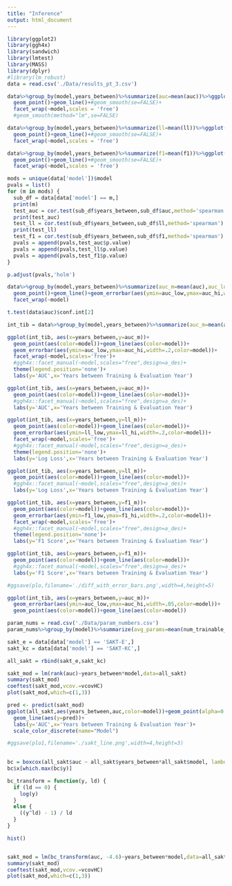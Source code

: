 ```yaml
---
title: "Inference"
output: html_document
---
```


```r
library(ggplot2)
library(ggh4x)
library(sandwich)
library(lmtest)
library(MASS)
library(dplyr)
#library(lm_robust)
data = read.csv('./Data/results_pt_3.csv')
```

```r
data%>%group_by(model,years_between)%>%summarize(auc=mean(auc))%>%ggplot(aes(years_between,auc))+#,color=model))
  geom_point()+geom_line()+#geom_smooth(se=FALSE)+
  facet_wrap(~model,scales = 'free')
  #geom_smooth(method="lm",se=FALSE)

data%>%group_by(model,years_between)%>%summarize(ll=mean(ll))%>%ggplot(aes(years_between,ll))+#,color=model))
  geom_point()+geom_line()+#geom_smooth(se=FALSE)+
  facet_wrap(~model,scales = 'free')

data%>%group_by(model,years_between)%>%summarize(f1=mean(f1))%>%ggplot(aes(years_between,f1))+#,color=model))
  geom_point()+geom_line()+#geom_smooth(se=FALSE)+
  facet_wrap(~model,scales = 'free')
```

```r
mods = unique(data['model'])$model
pvals = list()
for (m in mods) {
  sub_df = data[data['model'] == m,]
  print(m)
  test_auc = cor.test(sub_df$years_between,sub_df$auc,method='spearman')
  print(test_auc)
  test_ll = cor.test(sub_df$years_between,sub_df$ll,method='spearman')
  print(test_ll)
  test_f1 = cor.test(sub_df$years_between,sub_df$f1,method='spearman')
  pvals = append(pvals,test_auc$p.value)
  pvals = append(pvals,test_ll$p.value)
  pvals = append(pvals,test_f1$p.value)
}
```

```r
p.adjust(pvals,'holm')
```

```r
data%>%group_by(model,years_between)%>%summarize(auc_m=mean(auc),auc_low=t.test(auc)$conf.int[1], auc_hi=t.test(auc)$conf.int[2])%>%ggplot(aes(years_between,auc_m))+#,color=model))
  geom_point()+geom_line()+geom_errorbar(aes(ymin=auc_low,ymax=auc_hi,width=.2))+#geom_smooth(se=FALSE)+
  facet_wrap(~model)

t.test(data$auc)$conf.int[2]

int_tib = data%>%group_by(model,years_between)%>%summarize(auc_m=mean(auc),auc_low=t.test(auc)$conf.int[1], auc_hi=t.test(auc)$conf.int[2],ll_m=mean(ll),ll_low=t.test(ll)$conf.int[1],ll_hi=t.test(ll)$conf.int[2],f1_m=mean(f1),f1_low=t.test(f1)$conf.int[1],f1_hi=t.test(f1)$conf.int[2])
```

```r
ggplot(int_tib, aes(x=years_between,y=auc_m))+
  geom_point(aes(color=model))+geom_line(aes(color=model))+
  geom_errorbar(aes(ymin=auc_low,ymax=auc_hi,width=.2,color=model))+
  facet_wrap(~model,scales='free')+
  #ggh4x::facet_manual(~model,scales="free",design=a_des)+
  theme(legend.position='none')+
  labs(y='AUC',x='Years between Training & Evaluation Year')

ggplot(int_tib, aes(x=years_between,y=auc_m))+
  geom_point(aes(color=model))+geom_line(aes(color=model))+
  #ggh4x::facet_manual(~model,scales="free",design=a_des)+
  labs(y='AUC',x='Years between Training & Evaluation Year')

ggplot(int_tib, aes(x=years_between,y=ll_m))+
  geom_point(aes(color=model))+geom_line(aes(color=model))+
  geom_errorbar(aes(ymin=ll_low,ymax=ll_hi,width=.2,color=model))+
  facet_wrap(~model,scales='free')+
  #ggh4x::facet_manual(~model,scales="free",design=a_des)+
  theme(legend.position='none')+
  labs(y='Log Loss',x='Years between Training & Evaluation Year')

ggplot(int_tib, aes(x=years_between,y=ll_m))+
  geom_point(aes(color=model))+geom_line(aes(color=model))+
  #ggh4x::facet_manual(~model,scales="free",design=a_des)+
  labs(y='Log Loss',x='Years between Training & Evaluation Year')

ggplot(int_tib, aes(x=years_between,y=f1_m))+
  geom_point(aes(color=model))+geom_line(aes(color=model))+
  geom_errorbar(aes(ymin=f1_low,ymax=f1_hi,width=.2,color=model))+
  facet_wrap(~model,scales='free')+
  #ggh4x::facet_manual(~model,scales="free",design=a_des)+
  theme(legend.position='none')+
  labs(y='F1 Score',x='Years between Training & Evaluation Year')

ggplot(int_tib, aes(x=years_between,y=f1_m))+
  geom_point(aes(color=model))+geom_line(aes(color=model))+
  #ggh4x::facet_manual(~model,scales="free",design=a_des)+
  labs(y='F1 Score',x='Years between Training & Evaluation Year')

#ggsave(plo,filename='./diff_with_error_bars.png',width=4,height=5)
```

```r
ggplot(int_tib, aes(x=years_between,y=auc_m))+
  geom_errorbar(aes(ymin=auc_low,ymax=auc_hi,width=.05,color=model))+
  geom_point(aes(color=model))+geom_line(aes(color=model))
```

```r
param_nums = read.csv('./Data/param_numbers.csv')
param_nums%>%group_by(model)%>%summarize(avg_params=mean(num_trainable_params))
```

```r
sakt_e = data[data['model'] == 'SAKT-E',]
sakt_kc = data[data['model'] == 'SAKT-KC',]

all_sakt = rbind(sakt_e,sakt_kc)

sakt_mod = lm(rank(auc)~years_between*model,data=all_sakt)
summary(sakt_mod)
coeftest(sakt_mod,vcov.=vcovHC)
plot(sakt_mod,which=c(1,3))

pred <- predict(sakt_mod)
ggplot(all_sakt,aes(years_between,auc,color=model))+geom_point(alpha=0.2)+
  geom_line(aes(y=pred))+
  labs(y='AUC',x='Years between Training & Evaluation Year')+
  scale_color_discrete(name="Model")

#ggsave(plo1,filename='./sakt_line.png',width=4,height=3)
  
```

```r
bc = boxcox(all_sakt$auc ~ all_sakt$years_between*all_sakt$model, lambda = seq(-10,0,1/10))
bc$x[which.max(bc$y)]
```

```r
bc_transform = function(y, ld) {
  if (ld == 0) {
    log(y)
  }
  else {
    ((y^ld) - 1) / ld
  }
}

hist()


sakt_mod = lm(bc_transform(auc, -4.6)~years_between*model,data=all_sakt)
summary(sakt_mod)
coeftest(sakt_mod,vcov.=vcovHC)
plot(sakt_mod,which=c(1,3))

```



